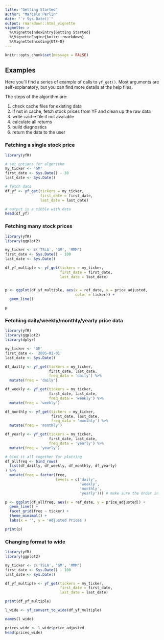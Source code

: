 ```yaml
---
title: "Getting Started"
author: "Marcelo Perlin"
date: "`r Sys.Date()`"
output: rmarkdown::html_vignette
vignette: >
  %\VignetteIndexEntry{Getting Started}
  %\VignetteEngine{knitr::rmarkdown}
  %\VignetteEncoding{UTF-8}
---
```


```r
knitr::opts_chunk$set(message = FALSE)
```

## Examples

Here you'll find a series of example of calls to `yf_get()`. Most arguments
are self-explanatory, but you can find more details at the help files.

The steps of the algorithm are:

1. check cache files for existing data
2. if not in cache, fetch stock prices from YF and clean up the raw data
3. write cache file if not available
4. calculate all returns
5. build diagnostics
6. return the data to the user

### Fetching a single stock price

```r
library(yfR)

# set options for algorithm
my_ticker <- 'GM'
first_date <- Sys.Date() - 30
last_date <- Sys.Date()

# fetch data
df_yf <- yf_get(tickers = my_ticker, 
                first_date = first_date,
                last_date = last_date)

# output is a tibble with data
head(df_yf)
```


### Fetching many stock prices

```r
library(yfR)
library(ggplot2)

my_ticker <- c('TSLA', 'GM', 'MMM')
first_date <- Sys.Date() - 100
last_date <- Sys.Date()

df_yf_multiple <- yf_get(tickers = my_ticker, 
                         first_date = first_date,
                         last_date = last_date)


p <- ggplot(df_yf_multiple, aes(x = ref_date, y = price_adjusted,
                                color = ticker)) + 
  geom_line()

p
```


### Fetching daily/weekly/monthly/yearly price data 

```r
library(yfR)
library(ggplot2)
library(dplyr)

my_ticker <- 'GE'
first_date <- '2005-01-01'
last_date <- Sys.Date()

df_dailly <- yf_get(tickers = my_ticker, 
                    first_date, last_date, 
                    freq_data = 'daily') %>%
  mutate(freq = 'daily')

df_weekly <- yf_get(tickers = my_ticker, 
                    first_date, last_date, 
                    freq_data = 'weekly') %>%
  mutate(freq = 'weekly')

df_monthly <- yf_get(tickers = my_ticker, 
                     first_date, last_date, 
                     freq_data = 'monthly') %>%
  mutate(freq = 'monthly')

df_yearly <- yf_get(tickers = my_ticker, 
                    first_date, last_date, 
                    freq_data = 'yearly') %>%
  mutate(freq = 'yearly')

# bind it all together for plotting
df_allfreq <- bind_rows(
  list(df_dailly, df_weekly, df_monthly, df_yearly)
) %>%
  mutate(freq = factor(freq, 
                       levels = c('daily', 
                                  'weekly',
                                  'monthly',
                                  'yearly'))) # make sure the order in plot is right

p <- ggplot(df_allfreq, aes(x = ref_date, y = price_adjusted)) + 
  geom_line() + 
  facet_grid(freq ~ ticker) + 
  theme_minimal() + 
  labs(x = '', y = 'Adjusted Prices')

print(p)
```


### Changing format to wide

```r
library(yfR)
library(ggplot2)

my_ticker <- c('TSLA', 'GM', 'MMM')
first_date <- Sys.Date() - 100
last_date <- Sys.Date()

df_yf_multiple <- yf_get(tickers = my_ticker, 
                         first_date = first_date,
                         last_date = last_date)

print(df_yf_multiple)

l_wide <- yf_convert_to_wide(df_yf_multiple)

names(l_wide)

prices_wide <- l_wide$price_adjusted
head(prices_wide)
```
